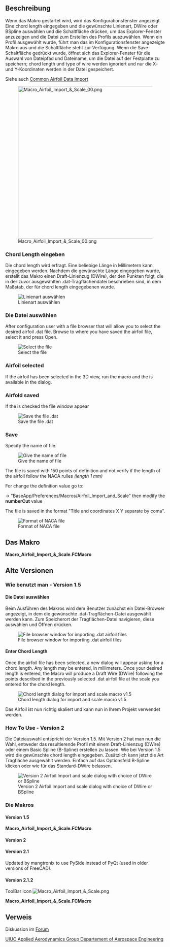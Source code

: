 <languages/>

{{Macro/de
|Name=Macro Airfoil Import & Scale
|Translate=Macro Airfoil Import & Scale
|Icon=Macro_Airfoil_Import_&_Scale.png
|Description=Wenn das Makro gestartet wird, wird das Konfigurationsfenster angezeigt. Eine chord length eingegeben und die gewünschte Linienart, DWire oder BSpline auswählen und die Schaltfläche OK drücken, um das Explorer-Fenster anzuzeigen und die Datei zum Erstellen des Profils auszuwählen. Wenn ein Profil ausgewählt wurde, führt man das im Konfigurationsfenster angezeigte Makro aus und die Save-Schaltfläche steht zur Verfügung. Wenn die Save-Schaltfläche gedrückt wurde, öffnet sich das Explorer-Fenster für die Auswahl von Dateipfad und Dateiname, um die Datei auf der Festplatte zu speichern; chord length und type of wire werden ignoriert und nur die X- und Y-Koordinaten werden in der Datei gespeichert.
|Author=quick61
|Version=3.0.0
|Date=2024-11-27
|FCVersion=All
|Download=[https://www.freecad.org/wiki/images/0/0c/Macro_Airfoil_Import_%26_Scale.png ToolBar Icon]
}}

<span id="Description"></span>
==Beschreibung==

Wenn das Makro gestartet wird, wird das Konfigurationsfenster angezeigt. Eine chord length eingegeben und die gewünschte Linienart, DWire oder BSpline auswählen und die Schaltfläche {{Button|OK}} drücken, um das Explorer-Fenster anzuzeigen und die Datei zum Erstellen des Profils auszuwählen. Wenn ein Profil ausgewählt wurde, führt man das im Konfigurationsfenster angezeigte Makro aus und die Schaltfläche {{Button|Save}} steht zur Verfügung. Wenn die Save-Schaltfläche gedrückt wurde, öffnet sich das Explorer-Fenster für die Auswahl von Dateipfad und Dateiname, um die Datei auf der Festplatte zu speichern; chord length und type of wire werden ignoriert und nur die X- und Y-Koordinaten werden in der Datei gespeichert.

Siehe auch [[Common_Airfoil_Data_Import/de|Common Airfoil Data Import]]

[[File:Macro_Airfoil_Import_&_Scale_00.png|480px]]

<span id="Enter_Chord_Length"></span>
===Chord Length eingeben===

Die chord length wird erfragt. Eine beliebige Länge in Millimetern kann eingegeben werden. Nachdem die gewünschte Länge eingegeben wurde, erstellt das Makro einen Draft-Linienzug (DWire), der den Punkten folgt, die in der zuvor ausgewählten .dat-Tragflächendatei beschrieben sind, in dem Maßstab, der für chord length eingegebenen wurde. 

[[File:Import Airfoil Scale Enter V3.png|Linienart auswählen]]

<span id="Select_The_File"></span>
===Die Datei auswählen===

After configuration user with a file browser that will allow you to select the desired airfoil .dat file. Browse to where you have saved the airfoil file, select it and press Open.

[[File:Import Airfoil Scale Open V3.png|Select the file]]

===Airfoil selected===

If the airfoil has been selected in the 3D view, run the macro and the {{RadioButton|Save}} is available in the dialog.

===Airfold saved===

If the {{RadioButton|TRUE|Save}} is checked the file window appear

[[File:Import Airfoil Scale Save Enter V3.png|Save the file .dat]]

===Save===

Specify the name of file.

[[File:Import Airfoil Scale Save V3.png|Give the name of file]]

The file is saved with 150 points of definition and not verify if the length of the airfoil follow the NACA rulles ''(length 1 mm)''

For change the definition value go to:

{{Button|Tools}} → {{Button|Edit parameter...}} "BaseApp/Preferences/Macros/Airfoil_Import_and_Scale" then modify the '''numberCut''' value

The file is saved in the format "Title and coordinates X Y separate by coma".


[[File:Import Airfoil Scale Format.png|Format of NACA file]]

<span id="The_Macro"></span>
==Das Makro==

'''Macro_Airfoil_Import_&_Scale.FCMacro'''

{{MacroCode|code=
<nowiki>
# This Macro, when run, will first provide the user with a file browser to
# locate and select a .dat airfoil text file. Once selected, a chord length is
# entered and upon pressing the OK button, a properly scaled airfoil is
# produced. There are two versions provided here. Version 1.5 should work on
# FreeCAD versions, 0.13 stable as well as all 0.14 versions. Version 2 should
# only be used with FreeCAD versions equal to or greater than 0.14 3077 and
# will work best with versions built with OCE/OCC versions 6.7 or greater (See
# the Wiki page for all available version).
#
# (c) quick61

__Name__ = 'Airfoil Import and Scale'
__Comment__ = 'Imports and scales an Airfoil in the form of a Draft Wire (DWire) or Basic Spline (BSpline)'
__Author__ = "quick61"
__Version__ = '3.0.0'
__Date__ = '2024-11-27'
__License__ = ''
__Web__ = "https://forum.freecad.org/viewtopic.php?f=22&t=5554"
__Wiki__ = "https://www.freecad.org/wiki/Macro_Airfoil_Import_%26_Scale"
__Icon__ = 'https://www.freecad.org/wiki/images/0/0c/Macro_Airfoil_Import_%26_Scale.png'
__Help__ = ''
__Naca__ = "http://airfoiltools.com/airfoil/index"
__Status__ = 'stable'
__Requires__ = 'Freecad >= 0.14.3706'
__Communication__ = ''
__Files__ = ''


import FreeCAD as app
import FreeCADGui as Gui
import PySide
from PySide import QtCore, QtGui
from PySide.QtGui import QLineEdit, QRadioButton
import Draft
import importAirfoilDAT
import os

# Select .dat airfoil data file to be imported
# PySide returns a tuple (filename, filter) instead of just a string like in PyQt

global filename
global nameFile

class AirfoilImporterAndScaler():
    def __init__(self):
        self.dialog = None
        self.s1 = None

        # Make dialog box and get the scale size
        self.dialog = QtGui.QDialog()
        self.dialog.resize(350,100)
        self.dialog.setWindowTitle("Airfoil Import & Scale")
        la = QtGui.QVBoxLayout(self.dialog)
        t1 = QtGui.QLabel("Chord Length")
        la.addWidget(t1)

        self.s1 = QtGui.QDoubleSpinBox()
        self.s1.setDecimals(5)
        self.s1.setMinimum(-9999999.9999999)
        self.s1.setMaximum(9999999.9999999)
        self.s1.setSuffix(" mm (Length)")
        self.s1.setValue(1.0)
        la.addWidget(self.s1)

        ####
        self.FreeCAD_ParamGetSet = FreeCAD.ParamGet(u"User parameter:BaseApp/Preferences/Macros/Airfoil_Import_and_Scale")
        self.FreeCAD_ParamGetSet.SetString(u"Version", __Version__ + " (" + __Date__ + ")")
        self.numberCut = self.FreeCAD_ParamGetSet.GetInt("numberCut", 150)       # number of coordinates
        self.FreeCAD_ParamGetSet.SetInt("numberCut", self.numberCut)
        ####
        # Add radio buttons to select between DWire and BSpline
        self.radio1 = QtGui.QRadioButton("Make DWire")
        self.radio2 = QtGui.QRadioButton("Make BSpline")
        self.radio3 = QtGui.QRadioButton("Save")

        # set default to DWire & make radio buttons - Change self.radio1.setChecked(True) to
        # self.radio2.setChecked(True) to set BSpline as default

        self.radio1.setChecked(True)
        la.addWidget(self.radio1)
        self.radio1.setToolTip("Create DWire Airfoil")
        la.addWidget(self.radio2)
        self.radio2.setToolTip("Create BSplinee Airfoil")
        #### save button
        la.addWidget(self.radio3)
        self.numberCut = self.FreeCAD_ParamGetSet.GetInt("numberCut")       # number of coordinates
        self.radio3.setToolTip(u"Only available if one Airfoil to save is selected" + "\n"
                               u"The actual value of definition is " + str(self.numberCut) + " points" + "\n"
                               u"For change this value, go to" + "\n"
                               u"User parameter:BaseApp/Preferences/Macros/Airfoil_Import_and_Scale" + "\n"
                               u"Change the 'numberCut' value")
        self.radio3.setEnabled(False)
        selected = ""
        selected = FreeCADGui.Selection.getSelection()
        if len(selected) != 0:
            self.radio3.setEnabled(True)
        ####
        # Add OK / Cancel buttons
        okbox = QtGui.QDialogButtonBox(self.dialog)
        okbox.setOrientation(QtCore.Qt.Horizontal)
        okbox.setStandardButtons(QtGui.QDialogButtonBox.Cancel|QtGui.QDialogButtonBox.Ok)
        la.addWidget(okbox)
        QtCore.QObject.connect(okbox, QtCore.SIGNAL("accepted()"), self.proceed)
        QtCore.QObject.connect(okbox, QtCore.SIGNAL("rejected()"), self.close)
        QtCore.QMetaObject.connectSlotsByName(self.dialog)
        self.dialog.show()
        self.dialog.exec_()

    def proceed(self):
        global filename
        global nameFile

        param = FreeCAD.ParamGet("User parameter:BaseApp/Preferences/Macro")# macro path
        macroPath = param.GetString("MacroPath","") + "/"                   # macro path

        filePath = ""
        filePath = self.FreeCAD_ParamGetSet.GetString(u"filePath", filePath)
        filePath = filePath.replace(u"\\","/")      # convert the "\" to "/"

        if filePath == "":
            filePath = self.FreeCAD_ParamGetSet.GetString(u"filePath", macroPath)

        if self.radio1.isChecked() or self.radio2.isChecked():

            OpenName, filefilter = QtGui.QFileDialog.getOpenFileName(None, "Open An Airfoil File", filePath, "*.dat")
            if OpenName != "":
                ####new2
                pathFile      = os.path.dirname(OpenName) + "/"  #1# = C:/Provisoire400/
                racineDrive   = os.path.splitdrive(OpenName)[0]  #2# = C:
                formatFichier = os.path.splitext(OpenName)[1]    #3# = .png
                OpenName      = os.path.splitext(OpenName)[0]    #4# = /home/kubuntu/.FreeCAD/Macro/Texture_007_H #= C:/Provisoire400/image3D
                nameFile      = os.path.basename(OpenName)       #5# = image3D
                SaveNameformatFichier = OpenName + formatFichier #6# = C:/Provisoire400/image3D.png
                pathFileSaveNameformatFichier = pathFile + nameFile + formatFichier #7# = C:/Provisoire400/image3D.png
                ####new2
                self.FreeCAD_ParamGetSet.SetString("filePath", pathFile)

                if self.radio1.isChecked():
                    try:
                        # This produces a scaled Airfoil with a DWire
                        scalefactor=self.s1.value()
                        f1=SaveNameformatFichier
                        importAirfoilDAT.insert(f1,"Unnamed")
                        points = FreeCAD.ActiveDocument.Wire
                        nacaDWire = Draft.scale([points], scale=FreeCAD.Vector(scalefactor,scalefactor,scalefactor), center=FreeCAD.Vector(0.0, 0.0, 0.0), copy=True)
                        nacaDWire.MakeFace = False
                        nacaDWire.Label = nameFile + "_(DWire)(" + str(scalefactor) + ")"
                    except Exception:
                        app.Console.PrintError("Error, not a valid .dat file\n")

                if self.radio2.isChecked():
                    try:
                        # This produces a scaled Airfoil with a BSpline
                        scalefactor=self.s1.value()
                        f1=SaveNameformatFichier
                        importAirfoilDAT.insert(f1,"Unnamed")
                        points = FreeCAD.ActiveDocument.Wire.Points
                        bspline = Draft.make_bspline(points, closed=True)
                        App.getDocument('Unnamed').recompute()
                        nacaBSpline = Draft.scale(bspline, scale=FreeCAD.Vector(scalefactor,scalefactor,scalefactor), center=FreeCAD.Vector(0.0, 0.0, 0.0), copy=True)
                        nacaBSpline.MakeFace = False
                        nacaBSpline.Label = nameFile + "_(BSpline)(" + str(scalefactor) + ")"
                        App.activeDocument().removeObject(bspline.Name)
                    except Exception:
                        app.Console.PrintError("Error, not a valid .dat file\n")

                try:    
                    App.getDocument("Unnamed").getObject(nameFile).removeObjectsFromDocument()
                    App.getDocument('Unnamed').removeObject(nameFile)
                    App.getDocument('Unnamed').recompute()
                except Exception:
                    None

                Gui.SendMsgToActiveView("ViewFit")
            self.close()    # close the window

        if self.radio3.isChecked():

            SaveName, Filter = QtGui.QFileDialog.getSaveFileName(None, "Save An Airfoil File", filePath, "*.dat")
            if SaveName != "":
                ####new2
                pathFile      = os.path.dirname(SaveName) + "/"  #1# = C:/Provisoire400/
                racineDrive   = os.path.splitdrive(SaveName)[0]  #2# = C:
                formatFichier = os.path.splitext(SaveName)[1]    #3# = .png
                SaveName      = os.path.splitext(SaveName)[0]    #4# = /home/kubuntu/.FreeCAD/Macro/Texture_007_H #= C:/Provisoire400/image3D
                nameFile      = os.path.basename(SaveName)       #5# = image3D
                SaveNameformatFichier = SaveName + formatFichier #6# = C:/Provisoire400/image3D.png
                pathFileSaveNameformatFichier = pathFile + nameFile + formatFichier #7# = C:/Provisoire400/image3D.png
                ####new2
                self.FreeCAD_ParamGetSet.SetString("filePath", pathFile)

                if "." in SaveNameformatFichier:
                    None
                else:
                    SaveNameformatFichier += ".dat"    # Mint

                try:
                    selected = FreeCADGui.Selection.getSelection()[0]
                    pointsDirection = []
                    pointsDirection = selected.Shape.discretize(Number=self.numberCut)  # discretize pour calculer la direction (avec un deuxieme point)

                    f = open(SaveNameformatFichier, 'w')     # path to write
                    f.write("NACA" + nameFile + "\n")        # title 

                    for coor in pointsDirection:
                        f.write(" " + str(round(coor.x, 5)) + "  " + str(round(coor.y, 5)) + "\n")

                    f.close()     # close the file
                except Exception:
                    app.Console.PrintError("Error, to Save .dat file\n")
            self.close()  # close the window

    def close(self):
        self.dialog.hide()

AirfoilImporterAndScaler()

</nowiki>
}}

<div class="toccolours mw-collapsible mw-collapsed">

<span id="Old_versions"></span>
==Alte Versionen==

<div class="mw-collapsible-content">

<span id="How_To_Use_-_Version_1.5"></span>
===Wie benutzt man - Version 1.5===

<span id="Select_The_File"></span>
====Die Datei auswählen====

Beim Ausführen des Makros wird dem Benutzer zunächst ein Datei-Browser angezeigt, in dem die gewünschte .dat-Tragflächen-Datei ausgewählt werden kann. Zum Speicherort der Tragflächen-Datei navigieren, diese auswählen und Öffnen drücken.

[[File:File browser.png|center|File browser window for importing .dat airfoil files]]

====Enter Chord Length====

Once the airfoil file has been selected, a new dialog will appear asking for a chord length. Any length may be entered, in millimeters. Once your desired length is entered, the Macro will produce a Draft Wire (DWire) following the points described in the previously selected .dat airfoil file at the scale you entered for the chord length. 

[[File:Chord length.png|center|Chord length dialog for import and scale macro v1.5]]

Das Airfoil ist nun richtig skaliert und kann nun in Ihrem Projekt verwendet werden.

===How To Use - Version 2===

Die Dateiauswahl entspricht der Version 1.5. Mit Version 2 hat man nun die Wahl, entweder das resultierende Profil mit einem Draft-Linienzug (DWire) oder einem Basic Spline (B-Spline) erstellen zu lassen. Wie bei Version 1.5 wird die gewünschte chord length eingegeben. Zusätzlich kann jetzt die Art Tragfläche ausgewählt werden. Einfach auf das Optionsfeld B-Spline klicken oder wie für das Standard-DWire belassen. 

[[File:V2 scale.png|center|Version 2 Airfoil Import and scale dialog with choice of DWire or BSpline]]

<span id="The_Macros"></span>
===Die Makros===

====Version 1.5====

'''Macro_Airfoil_Import_&_Scale.FCMacro'''

{{MacroCode|code=
# # # #
#
# AIRFOIL IMPORT & SCALE v1.5
# 
# Imports and scales an Airfoil in the form of a Draft Wire (DWire) 
#
# # # #


from PySide import QtCore, QtGui
from PySide.QtGui import QLineEdit
import FreeCAD, FreeCADGui, Draft
import importAirfoilDAT

# Select .dat airfoil data file to be imported

filename = QtGui.QFileDialog.getOpenFileName(QtGui.qApp.activeWindow(),'Open An Airfoil File','*.dat')

class p():

    def proceed(self):
            try:
                
                # This produces a scaled Airfoil with a DWire

                scalefactor=float(self.s1.text())
                f1=str(filename)
                importAirfoilDAT.insert(f1,"Unnamed")
                Draft.scale(App.ActiveDocument.ActiveObject,delta=App.Vector(scalefactor,scalefactor,scalefactor),center=App.Vector(0,0,0),legacy=True)
            
            except:
                FreeCAD.Console.PrintError("Error, not a valid .dat file\n")

            self.close()

    def close(self):
        self.dialog.hide()

    def __init__(self):
        self.dialog = None
        self.s1 = None

        # Make dialog box and get the scale size

        self.dialog = QtGui.QDialog()
        self.dialog.resize(350,100)
        self.dialog.setWindowTitle("Airfoil Import & Scale")
        la = QtGui.QVBoxLayout(self.dialog)
        t1 = QtGui.QLabel("Chord Length")
        la.addWidget(t1)
        self.s1 = QtGui.QLineEdit()
        la.addWidget(self.s1)

        # Add OK / Cancel buttons

#ori        okbox = QtGui.QDialogButtonBox(self.dialog)
#ori        okbox.setOrientation(QtCore.Qt.Horizontal)
#ori        okbox.setStandardButtons(QtGui.QDialogButtonBox.Cancel -PIPE- QtGui.QDialogButtonBox.Ok)
#        modify original code for install with addon-install cause -PIPE- 05-12-2016 FC 0.16

        okbox = QtGui.QDialogButtonBox(self.dialog)
        okbox.setOrientation(QtCore.Qt.Horizontal)
        okbox.setStandardButtons(QtGui.QDialogButtonBox.Ok)

        cancelbox = QtGui.QDialogButtonBox(self.dialog)
        cancelbox.setOrientation(QtCore.Qt.Horizontal)
        cancelbox.setStandardButtons(QtGui.QDialogButtonBox.Cancel)
        cancelbox.move(0,62)

        la.addWidget(okbox)
        QtCore.QObject.connect(okbox, QtCore.SIGNAL("accepted()"), self.proceed)
        QtCore.QObject.connect(cancelbox, QtCore.SIGNAL("rejected()"), self.close)
        QtCore.QMetaObject.connectSlotsByName(self.dialog)
        self.dialog.show()
        self.dialog.exec_()

p()

}}

====Version 2====

{{MacroCode|code=
<nowiki>
# # # #
#
# AIRFOIL IMPORT & SCALE v2.
# 
# Imports and scales an Airfoil in the form of a Draft Wire (DWire) or Basic Spline (BSpline)
#
# For FreeCAD Versions = or > 0.14 Revision 3077
#
# Works best with OCC/OCE = or > 6.7
#
# # # #


from PySide import QtCore, QtGui
from PySide.QtGui import QLineEdit, QRadioButton
import FreeCAD, FreeCADGui, Draft
import importAirfoilDAT

# Select .dat airfoil data file to be imported

filename = QtGui.QFileDialog.getOpenFileName(QtGui.qApp.activeWindow(),'Open An Airfoil File','*.dat')

class p():

    def proceed(self):
        if self.radio1.isChecked():
            try:
                
                # This produces a scaled Airfoil with a DWire

                scalefactor=float(self.s1.text())
                f1=str(filename)
                importAirfoilDAT.insert(f1,"Unnamed")
                Draft.scale(App.ActiveDocument.ActiveObject,delta=App.Vector(scalefactor,scalefactor,scalefactor),center=App.Vector(0,0,0),legacy=True)
            
            except:
                FreeCAD.Console.PrintError("Error, not a valid .dat file\n")

            self.close()

        if self.radio2.isChecked():
            try:

                # This produces a scaled Airfoil with a BSpline

                scalefactor=float(self.s1.text())
                f1=str(filename)
                importAirfoilDAT.insert(f1,"Unnamed")
                points = FreeCAD.ActiveDocument.ActiveObject.Points
                Draft.makeBSpline(points, closed=True)
                Draft.scale(App.ActiveDocument.ActiveObject,delta=App.Vector(scalefactor,scalefactor,scalefactor),center=App.Vector(0,0,0),legacy=True)
                App.getDocument("Unnamed").removeObject("DWire")

            except:
                FreeCAD.Console.PrintError("Error, not a valid .dat file\n")

            self.close()

    def close(self):
        self.dialog.hide()


    def __init__(self):
        self.dialog = None
        self.s1 = None


        # Make dialog box and get the scale size

        self.dialog = QtGui.QDialog()
        self.dialog.resize(350,100)
        self.dialog.setWindowTitle("Airfoil Import & Scale")
        la = QtGui.QVBoxLayout(self.dialog)
        t1 = QtGui.QLabel("Chord Length")
        la.addWidget(t1)
        self.s1 = QtGui.QLineEdit()
        la.addWidget(self.s1)

        # Add radio buttons to select between DWire and BSpline

        self.radio1 = QRadioButton("Make DWire")
        self.radio2 = QRadioButton("Make BSpline")

            # set default to DWire & make radio buttons - Change self.radio1.setChecked(True) to
            # self.radio2.setChecked(True) to set BSpline as default

        self.radio1.setChecked(True)
        la.addWidget(self.radio1)
        la.addWidget(self.radio2)

        # Add OK / Cancel buttons

        okbox = QtGui.QDialogButtonBox(self.dialog)
        okbox.setOrientation(QtCore.Qt.Horizontal)
        okbox.setStandardButtons(QtGui.QDialogButtonBox.Cancel|QtGui.QDialogButtonBox.Ok)
        la.addWidget(okbox)
        QtCore.QObject.connect(okbox, QtCore.SIGNAL("accepted()"), self.proceed)
        QtCore.QObject.connect(okbox, QtCore.SIGNAL("rejected()"), self.close)
        QtCore.QMetaObject.connectSlotsByName(self.dialog)
        self.dialog.show()
        self.dialog.exec_()

p()
</nowiki>
}}

====Version 2.1====

Updated by mangtronix to use PySide instead of PyQt (used in older versions of FreeCAD).

{{MacroCode|code=
<nowiki>
# # # #
#
# AIRFOIL IMPORT & SCALE v2.1
# 
# Imports and scales an Airfoil in the form of a Draft Wire (DWire) or Basic Spline (BSpline)
#
# For FreeCAD Versions = or > 0.14 Revision 3703
#
# Works best with OCC/OCE = or > 6.7
#
# # # #
 
 
from PySide import QtCore, QtGui
from PySide.QtGui import QLineEdit, QRadioButton
import FreeCAD, FreeCADGui, Draft
import importAirfoilDAT
 
# Select .dat airfoil data file to be imported
 
# PySide returns a tuple (filename, filter) instead of just a string like in PyQt
filename, filefilter = QtGui.QFileDialog.getOpenFileName(QtGui.qApp.activeWindow(),'Open An Airfoil File','*.dat')

class p():
 
    def proceed(self):
        global filename
        if self.radio1.isChecked():
            #if True:
            try:
 
                # This produces a scaled Airfoil with a DWire
 
                scalefactor=float(self.s1.text())
                f1=str(filename)
                importAirfoilDAT.insert(f1,"Unnamed")
                Draft.scale(App.ActiveDocument.ActiveObject,delta=App.Vector(scalefactor,scalefactor,scalefactor),center=App.Vector(0,0,0),legacy=True)
 
            except Exception, e:
                FreeCAD.Console.PrintError("Error, not a valid .dat file\n")
 
            self.close()
 
        if self.radio2.isChecked():
            try:
 
                # This produces a scaled Airfoil with a BSpline
 
                scalefactor=float(self.s1.text())
                f1=str(filename)
                importAirfoilDAT.insert(f1,"Unnamed")
                points = FreeCAD.ActiveDocument.ActiveObject.Points
                Draft.makeBSpline(points, closed=True)
                Draft.scale(App.ActiveDocument.ActiveObject,delta=App.Vector(scalefactor,scalefactor,scalefactor),center=App.Vector(0,0,0),legacy=True)
                App.getDocument("Unnamed").removeObject("DWire")
 
            except:
                FreeCAD.Console.PrintError("Error, not a valid .dat file\n")
 
            self.close()
 
    def close(self):
        self.dialog.hide()
 
 
    def __init__(self):
        self.dialog = None
        self.s1 = None
 
 
        # Make dialog box and get the scale size
 
        self.dialog = QtGui.QDialog()
        self.dialog.resize(350,100)
        self.dialog.setWindowTitle("Airfoil Import & Scale")
        la = QtGui.QVBoxLayout(self.dialog)
        t1 = QtGui.QLabel("Chord Length")
        la.addWidget(t1)
        self.s1 = QtGui.QLineEdit()
        la.addWidget(self.s1)
 
        # Add radio buttons to select between DWire and BSpline
 
        self.radio1 = QRadioButton("Make DWire")
        self.radio2 = QRadioButton("Make BSpline")
 
            # set default to DWire & make radio buttons - Change self.radio1.setChecked(True) to
            # self.radio2.setChecked(True) to set BSpline as default
 
        self.radio1.setChecked(True)
        la.addWidget(self.radio1)
        la.addWidget(self.radio2)
 
        # Add OK / Cancel buttons
 
        okbox = QtGui.QDialogButtonBox(self.dialog)
        okbox.setOrientation(QtCore.Qt.Horizontal)
        okbox.setStandardButtons(QtGui.QDialogButtonBox.Cancel|QtGui.QDialogButtonBox.Ok)
        la.addWidget(okbox)
        QtCore.QObject.connect(okbox, QtCore.SIGNAL("accepted()"), self.proceed)
        QtCore.QObject.connect(okbox, QtCore.SIGNAL("rejected()"), self.close)
        QtCore.QMetaObject.connectSlotsByName(self.dialog)
        self.dialog.show()
        self.dialog.exec_()
 
p()
</nowiki>
}}

====Version 2.1.2====

ToolBar icon [[Image:Macro_Airfoil_Import_&_Scale.png]]

'''Macro_Airfoil_Import_&_Scale.FCMacro'''

{{MacroCode|code=
<nowiki>
# This Macro, when run, will first provide the user with a file browser to
# locate and select a .dat airfoil text file. Once selected, a chord length is
# entered and upon pressing the OK button, a properly scaled airfoil is
# produced. There are two versions provided here. Version 1.5 should work on
# FreeCAD versions, 0.13 stable as well as all 0.14 versions. Version 2 should
# only be used with FreeCAD versions equal to or greater than 0.14 3077 and
# will work best with versions built with OCE/OCC versions 6.7 or greater (See
# the Wiki page for all available version).
#
# (c) quick61

__Name__ = 'Airfoil Import and Scale'
__Comment__ = 'Imports and scales an Airfoil in the form of a Draft Wire (DWire) or Basic Spline (BSpline)'
__Author__ = "quick61"
__Version__ = '2.1.2'
__Date__ = '2019-07-16'
__License__ = ''
__Web__ = "https://forum.freecad.org/viewtopic.php?f=22&t=5554"
__Wiki__ = "https://www.freecad.org/wiki/Macro_Airfoil_Import_%26_Scale"
__Icon__ = 'https://www.freecad.org/wiki/images/0/0c/Macro_Airfoil_Import_%26_Scale.png'
__Help__ = ''
__Status__ = 'stable'
__Requires__ = 'Freecad >= 0.14.3706'
__Communication__ = ''
__Files__ = ''


import FreeCAD as app
import PySide
from PySide import QtCore, QtGui
from PySide.QtGui import QLineEdit, QRadioButton
import Draft
import importAirfoilDAT


# Select .dat airfoil data file to be imported

# PySide returns a tuple (filename, filter) instead of just a string like in PyQt

global filename
global nameFile

try:
    filename, filefilter = QtGui.QFileDialog.getOpenFileName(QtGui.qApp.activeWindow(), 'Open An Airfoil File', '*.dat')
except Exception:
    param = FreeCAD.ParamGet("User parameter:BaseApp/Preferences/Macro")# macro path
    path = param.GetString("MacroPath","") + "/"                        # macro path
    filename, filefilter = PySide.QtGui.QFileDialog.getOpenFileName(None, "Open An Airfoil File", path, "*.dat")

nameFile = filename.split("/")[-1][:-4]

class AirfoilImporterAndScaler():
    def __init__(self):
        self.dialog = None
        self.s1 = None

        # Make dialog box and get the scale size
        self.dialog = QtGui.QDialog()
        self.dialog.resize(350,100)
        self.dialog.setWindowTitle("Airfoil Import & Scale")
        la = QtGui.QVBoxLayout(self.dialog)
        t1 = QtGui.QLabel("Chord Length")
        la.addWidget(t1)
        self.s1 = QtGui.QLineEdit()
        la.addWidget(self.s1)

        # Add radio buttons to select between DWire and BSpline
        self.radio1 = QtGui.QRadioButton("Make DWire")
        self.radio2 = QtGui.QRadioButton("Make BSpline")

        # set default to DWire & make radio buttons - Change self.radio1.setChecked(True) to
        # self.radio2.setChecked(True) to set BSpline as default

        self.radio1.setChecked(True)
        la.addWidget(self.radio1)
        la.addWidget(self.radio2)

        # Add OK / Cancel buttons
        okbox = QtGui.QDialogButtonBox(self.dialog)
        okbox.setOrientation(QtCore.Qt.Horizontal)
        okbox.setStandardButtons(QtGui.QDialogButtonBox.Cancel|QtGui.QDialogButtonBox.Ok)
        la.addWidget(okbox)
        QtCore.QObject.connect(okbox, QtCore.SIGNAL("accepted()"), self.proceed)
        QtCore.QObject.connect(okbox, QtCore.SIGNAL("rejected()"), self.close)
        QtCore.QMetaObject.connectSlotsByName(self.dialog)
        self.dialog.show()
        self.dialog.exec_()



    def proceed(self):
        global filename
        global nameFile

        if self.radio1.isChecked():
            try:
                # This produces a scaled Airfoil with a DWire
                scalefactor=float(self.s1.text())
                f1=str(filename)
                importAirfoilDAT.insert(f1,"Unnamed")
                try:
                    Draft.scale(App.ActiveDocument.ActiveObject,delta=App.Vector(scalefactor,scalefactor,scalefactor),center=App.Vector(0,0,0),legacy=True)
                except Exception:
                    Draft.scale(App.ActiveDocument.ActiveObject,scale=App.Vector(scalefactor,scalefactor,scalefactor),center=App.Vector(0.0,0.0,0.0),copy=False)
                
                App.ActiveDocument.ActiveObject.Label = nameFile + "_(DWire)"

            except Exception as e:
                app.Console.PrintError("Error, not a valid .dat file\n")

        if self.radio2.isChecked():
            try:
                # This produces a scaled Airfoil with a BSpline
                scalefactor=float(self.s1.text())
                f1=str(filename)
                importAirfoilDAT.insert(f1,"Unnamed")
                points = app.ActiveDocument.ActiveObject.Points
                App.getDocument("Unnamed").removeObject(App.ActiveDocument.ActiveObject.Name)
                Draft.makeBSpline(points, closed=True)
                try:
                    Draft.scale(App.ActiveDocument.ActiveObject,delta=App.Vector(scalefactor,scalefactor,scalefactor),center=App.Vector(0,0,0),legacy=True)
                except Exception:
                    for i in range(len(points)):
                        Draft.scaleVertex(App.ActiveDocument.ActiveObject, i, App.Vector(scalefactor,scalefactor,scalefactor), App.Vector(0.0,0.0,0.0))

                App.ActiveDocument.ActiveObject.Label = nameFile + "_(BSpline)"

            except:
                app.Console.PrintError("Error, not a valid .dat file\n")

        try:    
            # delete the directory created by importAirfoilDAT
            for obj in App.ActiveDocument.Objects:
                if (obj.TypeId == "App::DocumentObjectGroup") and (obj.Name == nameFile):
                    App.getDocument("Unnamed").removeObject(nameFile)
        except Exception:
            None

        self.close()    # close the window

    def close(self):
        self.dialog.hide()


AirfoilImporterAndScaler()
</nowiki>
}}
</div>
</div>

<span id="Link"></span>
==Verweis==

Diskussion im [https://forum.freecad.org/viewtopic.php?f=22&t=5554&p=45137&hilit=Airfoil#p45137 Forum]

[http://aerospace.illinois.edu/m-selig/ads/coord_database.html#N UIUC Applied Aerodynamics Group Departement of Aerospace Engineering]